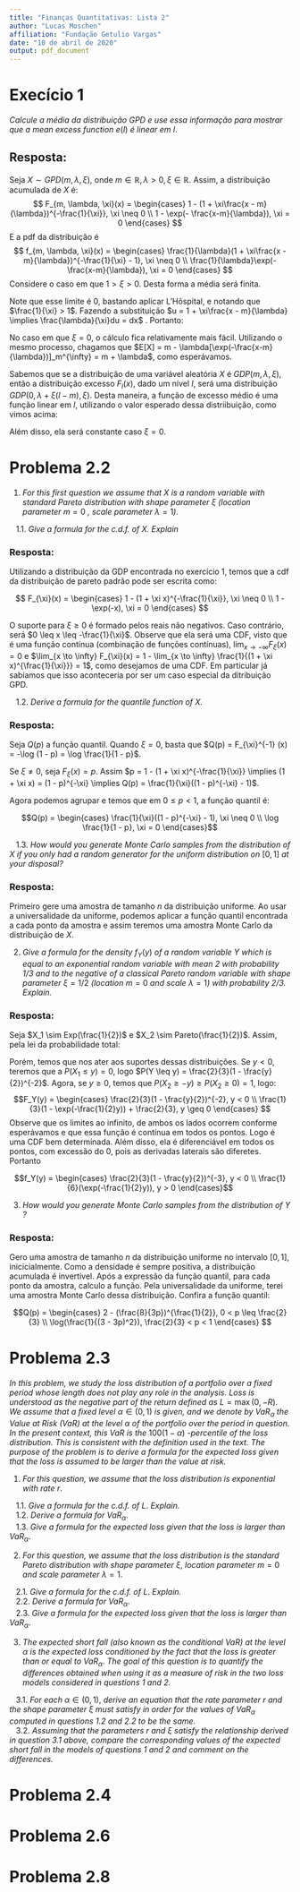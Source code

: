 ```yaml
---
title: "Finanças Quantitativas: Lista 2"
author: "Lucas Moschen"
affiliation: "Fundação Getulio Vargas"
date: "10 de abril de 2020"
output: pdf_document
---
```


# Execício 1 

*Calcule a média da distribuição GPD e use essa informação para mostrar que a mean excess function* $e(l)$ *é linear em* $l$. 

## Resposta: 

Seja $X \sim GPD(m, \lambda, \xi)$, onde $m \in \mathbb{R}, \lambda > 0, \xi \in \mathbb{R}$. Assim, a distribuição acumulada de $X$ é: 
$$ F_{m, \lambda, \xi}(x) = 
\begin{cases}
1 - (1 + \xi\frac{x - m}{\lambda})^{-\frac{1}{\xi}}, \xi \neq 0 \\
1 - \exp(- \frac{x-m}{\lambda}), \xi = 0
\end{cases}
$$
E a pdf da distribuição é 
$$ f_{m, \lambda, \xi}(x) = 
\begin{cases}
 \frac{1}{\lambda}(1 + \xi\frac{x - m}{\lambda})^{-\frac{1}{\xi} - 1}, \xi \neq 0 \\
 \frac{1}{\lambda}\exp(- \frac{x-m}{\lambda}), \xi = 0
\end{cases}
$$
Considere o caso em que $1 > \xi > 0$. Desta forma a média será finita.

\begin{align}
 \mathbb{E}[X] &= \int_{m}^{\infty} xf_{m, \lambda, \xi}(x)dx  \\ 
      &= \int_{m}^{\infty} x(\frac{1}{\lambda}(1 + \xi\frac{x - m}{\lambda})^{-\frac{1}{\xi} - 1})dx \\
      &= - x\cdot(1 + \xi\frac{x-m}{\lambda})^{-\frac{1}{\xi}}\Big|_m^\infty + \int_m^{\infty} (1 + \xi\frac{x-m}{\lambda})^{-\frac{1}{\xi}} dx \\
      &= \lim_{x\to\infty} -\frac{x}{(1 + \xi\frac{x - m}{\lambda})^{-\frac{1}{\xi}}} + m + \int_m^{\infty} (1 + \xi\frac{x-m}{\lambda})^{-\frac{1}{\xi}} dx
\end{align}

Note que esse limite é 0, bastando aplicar L'Hôspital, e notando que $\frac{1}{\xi} > 1$. Fazendo a substituição $u = 1 + \xi\frac{x - m}{\lambda} \implies \frac{\lambda}{\xi}du = dx$ . Portanto: 

\begin{align}
\mathbb{E}[X] &= m + \frac{\lambda}{\xi}\int_1^{\infty} u^{-\frac{1}{\xi}} dx \\
     &= m + \frac{\lambda}{\xi}\frac{\xi}{-1 + \xi}u^{-\frac{1}{\xi} + 1}\Big|_1^{\infty} \\
     &= m + \frac{\lambda}{-1 + \xi}[\lim_{u\to\infty} u^{\frac{\xi - 1}{\xi}} - 1^{\frac{\xi - 1}{\xi}}] \\
     &= m + \frac{\lambda}{1 - \xi}
\end{align}

No caso em que $\xi = 0$, o cálculo fica  relativamente mais fácil. Utilizando o mesmo processo, chagamos que $E[X] = m - \lambda[\exp(-\frac{x-m}{\lambda})]_m^{\infty} = m + \lambda$, como esperávamos. 

Sabemos que se a distribuição de uma variável aleatória $X$ é $GDP(m, \lambda, \xi)$, então a distribuição excesso $F_l(x)$, dado um nível $l$, será uma distribuição $GDP(0, \lambda + \xi(l - m), \xi)$. Desta maneira, a função de excesso médio é uma função linear em $l$, utilizando o valor esperado dessa distriibuição, como vimos acima: 

\begin{equation}
  e(l) = \mathbb{E}[F_l(x)] = 0 + \frac{\lambda + \xi(l - m)}{1 - \xi} = \frac{\lambda - m\xi}{1 - \xi} + \frac{\xi}{1 - \xi}\cdot l = C + D\cdot l 
\end{equation}

Além disso, ela será constante caso $\xi = 0$. 

# Problema 2.2 

1. *For this first question we assume that * $X$ *is a random variable with standard Pareto distribution with shape parameter * $\xi$  *(location parameter* $m = 0$ *, scale parameter* $\lambda = 1$*).*

|    1.1. *Give a formula for the c.d.f. of *$X$*. Explain*

### Resposta:

Utilizando a distribuição da GDP encontrada no exercício 1, temos que a cdf da distribuição de pareto padrão pode ser escrita como: 

$$ F_{\xi}(x) = 
\begin{cases}
1 - (1 + \xi x)^{-\frac{1}{\xi}}, \xi \neq 0 \\
1 - \exp(-x), \xi = 0
\end{cases}
$$

O suporte para $\xi \geq 0$ é formado pelos reais não negativos. Caso contrário, será $0 \leq x \leq -\frac{1}{\xi}$. Observe que ela será uma CDF, visto que é uma função contínua (combinação de funções contínuas), $\lim_{x \to -\infty} F_{\xi}(x) = 0$ e $\lim_{x \to \infty} F_{\xi}(x) = 1 - \lim_{x \to \infty} \frac{1}{(1 + \xi x)^{\frac{1}{\xi}}} = 1$, como desejamos de uma CDF. Em particular já sabíamos que isso aconteceria por ser um caso especial da ditribuição GPD.

|    1.2. *Derive a formula for the quantile function of *$X$*.*

### Resposta: 

Seja $Q(p)$ a função quantil. Quando $\xi = 0$, basta que $Q(p) = F_{\xi}^{-1} (x) = -\log (1 - p) = \log \frac{1}{1 - p}$. 

Se $\xi \neq 0$, seja $F_{\xi}(x) = p$. Assim $p = 1 - (1 + \xi x)^{-\frac{1}{\xi}} \implies (1 + \xi x) = (1 - p)^{-\xi} \implies Q(p) = \frac{1}{\xi}((1 - p)^{-\xi} - 1)$. 

Agora podemos agrupar e temos que em $0 \leq p < 1$, a função quantil é: 

$$Q(p) = \begin{cases}
\frac{1}{\xi}((1 - p)^{-\xi} - 1), \xi \neq 0 \\
\log \frac{1}{1 - p}, \xi = 0 
\end{cases}$$ 

|    1.3. *How would you generate Monte Carlo samples from the distribution of *$X$ *if you only had a random generator for the uniform distribution on *$[0, 1]$ *at your disposal?*

### Resposta: 

Primeiro gere uma amostra de tamanho $n$ da distribuição uniforme. Ao usar a universalidade da uniforme, podemos aplicar a função quantil encontrada a cada ponto da amostra e assim teremos uma amostra Monte Carlo da distribuição de $X$. 

2. *Give a formula for the density *$f_Y(y)$  *of a random variable* $Y$ *which is equal to an exponential random variable with mean 2 with probability 1/3 and to the negative of a classical Pareto random variable with shape parameter* $\xi = 1/2$ *(location* $m = 0$ *and scale* $\lambda = 1$*) with probability 2/3. Explain.*

### Resposta:

Seja $X_1 \sim Exp(\frac{1}{2})$ e $X_2 \sim Pareto(\frac{1}{2})$. Assim, pela lei da probabilidade total: 
\begin{align} 
P(Y \leq y) &= P(Y \leq y | Y = X_1)P(Y = X_1) + P(Y \leq y | Y = - X_2)P(Y = - X_2) \\
            &= (1 - \exp(-\frac{1}{2}y))\cdot \frac{1}{3} + P(X_2 \geq -y)\cdot \frac{2}{3} \\
            &= \frac{1}{3}(1 - \exp(-\frac{1}{2}y)) + \frac{2}{3}(1 - \frac{y}{2})^{-2} 
\end{align}

Porém, temos que nos ater aos suportes dessas distribuições. Se $y < 0$, teremos que a $P(X_1 \leq y) = 0$, logo $P(Y \leq y) =  \frac{2}{3}(1 - \frac{y}{2})^{-2}$. Agora, se $y \geq 0$, temos que $P(X_2 \geq -y) \geq P(X_2 \geq 0) = 1$, logo: 
$$F_Y(y) = \begin{cases}
\frac{2}{3}(1 - \frac{y}{2})^{-2}, y < 0 \\
\frac{1}{3}(1 - \exp(-\frac{1}{2}y)) + \frac{2}{3}, y \geq 0 
\end{cases}
$$
Observe que os limites ao infinito, de ambos os lados ocorrem conforme esperávamos e que essa função é contínua em todos os pontos. Logo é uma CDF bem determinada. Além disso, ela é diferenciável em todos os pontos, com excessão do $0$, pois as derivadas laterais são diferetes. Portanto 

$$f_Y(y) = \begin{cases}
\frac{2}{3}(1 - \frac{y}{2})^{-3}, y < 0 \\
\frac{1}{6}(\exp(-\frac{1}{2}y)), y > 0
\end{cases}$$

3. *How would you generate Monte Carlo samples from the distribution of Y ?*

### Resposta: 

Gero uma amostra de tamanho $n$ da distribuição uniforme no intervalo $[0,1]$, inicicialmente. Como a densidade é sempre positiva, a distribuição acumulada é invertível. Após a expressão da função quantil, para cada ponto da amostra, calculo a função. Pela universalidade da uniforme, terei uma amostra Monte Carlo dessa distribuição. Confira a função quantil:

$$Q(p) = \begin{cases}
2 - (\frac{8}{3p})^{\frac{1}{2}}, 0 < p \leq \frac{2}{3} \\
\log(\frac{1}{(3 - 3p)^2}), \frac{2}{3} < p < 1
\end{cases}
$$

# Problema 2.3

*In this problem, we study the loss distribution of a portfolio over a fixed period whose length does not play any role in the analysis. Loss is understood as the negative part of the return defined as* $L = \max(0, -R)$. *We assume that a fixed level* $\alpha \in (0, 1)$ *is given, and we denote by* $VaR_{\alpha}$ *the Value at Risk (VaR) at the level* $\alpha$ *of the portfolio over the period in question. In the present context, this VaR is the* $100(1 - \alpha)$ *-percentile of the loss distribution. This is consistent with the definition used in the text. The purpose of the problem is to derive a formula for the expected loss given that the loss is assumed to be larger than the value at risk.* 

1. *For this question, we assume that the loss distribution is exponential with rate* $r$.

|    1.1. *Give a formula for the c.d.f. of* $L$. *Explain.*
|    1.2. *Derive a formula for* $VaR_{\alpha}$.
|    1.3. *Give a formula for the expected loss given that the loss is larger than* $VaR_{\alpha}$.

2. *For this question, we assume that the loss distribution is the standard Pareto distribution with shape parameter* $\xi$, *location parameter* $m = 0$ *and scale parameter* $\lambda = 1$. 

|    2.1. *Give a formula for the c.d.f. of* $L$. *Explain.*
|    2.2. *Derive a formula for* $VaR_{\alpha}$.
|    2.3. *Give a formula for the expected loss given that the loss is larger than* $VaR_{\alpha}$.

3. *The expected short fall (also known as the conditional VaR) at the level $\alpha$ is the expected loss conditioned by the fact that the loss is greater than or equal to* $VaR_{\alpha}$. *The goal of this question is to quantify the differences obtained when using it as a measure of risk in the two loss models considered in questions 1 and 2.*

|    3.1. *For each* $\alpha \in (0, 1)$, *derive an equation that the rate parameter* $r$ *and the shape parameter* $\xi$ *must satisfy in order for the values of* $VaR_{\alpha}$ *computed in questions 1.2 and 2.2 to be the same.* 

|    3.2. *Assuming that the parameters* $r$ *and* $\xi$ *satisfy the relationship derived in question 3.1 above, compare the corresponding values of the expected short fall in the models of questions 1 and 2 and comment on the differences.*

# Problema 2.4

# Problema 2.6

# Problema 2.8
